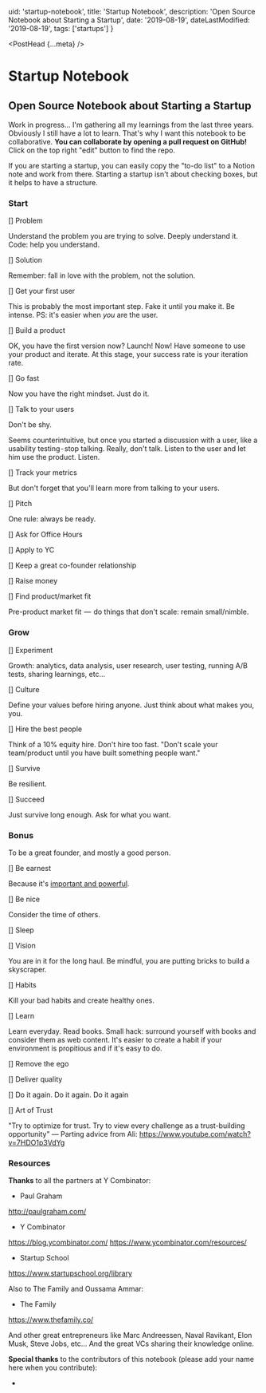 
  uid: 'startup-notebook',
  title: 'Startup Notebook',
  description: 'Open Source Notebook about Starting a Startup',
  date: '2019-08-19',
  dateLastModified: '2019-08-19',
  tags: ['startups']
}

<PostHead {...meta} />

# Startup Notebook

## Open Source Notebook about Starting a Startup

Work in progress... I'm gathering all my learnings from the last three years. Obviously I still have a lot to learn. That's why I want this notebook to be collaborative. **You can collaborate by opening a pull request on GitHub!** Click on the top right "edit" button to find the repo.

If you are starting a startup, you can easily copy the "to-do list" to a Notion note and work from there. Starting a startup isn't about checking boxes, but it helps to have a structure.

### Start

[] <Link href="startup-notebook/problem">Problem</Link>

Understand the problem you are trying to solve. Deeply understand it. Code: help you understand.

[] <Link href="startup-notebook/solution">Solution</Link>

Remember: fall in love with the problem, not the solution.

[] <Link href="startup-notebook/get-your-first-user">Get your first user</Link>

This is probably the most important step. Fake it until you make it. Be intense.
PS: it's easier when _you_ are the user.

[] <Link href="startup-notebook/build-a-product">Build a product</Link>

OK, you have the first version now? Launch! Now! Have someone to use your product and iterate. At this stage, your success rate is your iteration rate.

[] <Link href="startup-notebook/go-fast">Go fast</Link>

Now you have the right mindset. Just do it.

[] <Link href="startup-notebook/talk-to-your-users">Talk to your users</Link>

Don't be shy.

Seems counterintuitive, but once you started a discussion with a user, like a usability testing - stop talking. Really, don't talk. Listen to the user and let him use the product. Listen.

[] <Link href="startup-notebook/track-your-metrics">Track your metrics</Link>

But don't forget that you'll learn more from talking to your users.

[] Pitch

One rule: always be ready.

[] <Link href="startup-notebook/office-hours">Ask for Office Hours</Link>

[] Apply to YC

[] Keep a great co-founder relationship

[] Raise money

[] Find product/market fit

Pre-product market fit  —  do things that don't scale: remain small/nimble.

### Grow

[] Experiment

Growth: analytics, data analysis, user research, user testing, running A/B tests, sharing learnings, etc...

[] Culture

Define your values before hiring anyone. Just think about what makes you, you.

[] Hire the best people

Think of a 10% equity hire. Don't hire too fast. "Don't scale your team/product until you have built something people want."

[] Survive

Be resilient.

[] Succeed

Just survive long enough. Ask for what you want.

### Bonus

To be a great founder, and mostly a good person.

[] Be earnest

Because it's [important and powerful](/blog/the-importance-of-being-earnest).

[] Be nice

Consider the time of others.

[] Sleep

[] Vision

You are in it for the long haul. Be mindful, you are putting bricks to build a skyscraper.

[] Habits

Kill your bad habits and create healthy ones.

[] Learn

Learn everyday. Read books. Small hack: surround yourself with books and consider them as web content. It's easier to create a habit if your environment is propitious and if it's easy to do.

[] Remove the ego

[] Deliver quality

[] Do it again. Do it again. Do it again

[] Art of Trust

"Try to optimize for trust. Try to view every challenge as a trust-building opportunity" — Parting advice from Ali: https://www.youtube.com/watch?v=7HDO1p3VdYg

### Resources

**Thanks** to all the partners at Y Combinator:

- Paul Graham

http://paulgraham.com/

- Y Combinator

https://blog.ycombinator.com/
https://www.ycombinator.com/resources/

- Startup School

https://www.startupschool.org/library

Also to The Family and Oussama Ammar:

- The Family

https://www.thefamily.co/

And other great entrepreneurs like Marc Andreessen, Naval Ravikant, Elon Musk, Steve Jobs, etc... And the great VCs sharing their knowledge online.

**Special thanks** to the contributors of this notebook (please add your name here when you contribute):

-
